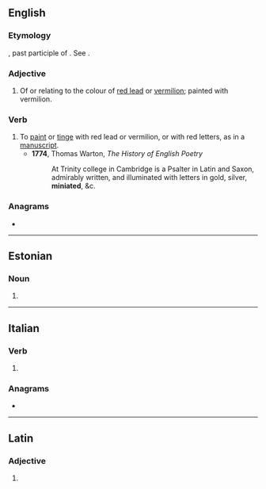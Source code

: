 ==English==

===Etymology===
{{etyl|la|en}} {{lena}} {{m|la|miniatus}}, past participle of {{m|la|miniare}}. See {{m|en|minium}}.

===Adjective===
{{en-adj}}

# Of or relating to the colour of [[red lead]] or [[vermilion]]; painted with vermilion.

===Verb===
{{en-verb|miniat}}

# To [[paint]] or [[tinge]] with red lead or vermilion, or with red letters, as in a [[manuscript]].
#* '''1774''', Thomas Warton, ''The History of English Poetry''
#*: At Trinity college in Cambridge is a Psalter in Latin and Saxon, admirably written, and illuminated with letters in gold, silver, '''miniated''', &c.

===Anagrams===
* {{anagrams|en|a=aeiimnt|intimae}}

----

==Estonian==

===Noun===
{{head|et|noun form}}

# {{noun form of|et|minia||gen|p}}

----

==Italian==

===Verb===
{{head|it|verb form}}

# {{inflection of|it|minare||2|p|pres|subj}}

===Anagrams===
* {{l|it|tiamine}}

----

==Latin==

===Adjective===
{{la-adj-form|miniāte}}

# {{inflection of|la|miniātus||voc|m|s}}